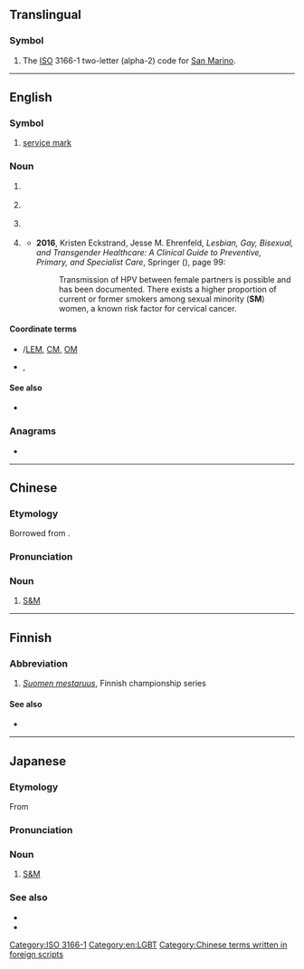 {{also|sm|Sm|.sm|S&M|℠|ŠM|S. M.|S & M}}
==Translingual==

===Symbol===
{{head|mul|symbol}}

# The [[ISO]] 3166-1 two-letter (alpha-2) code for [[San Marino]].

[[Category:ISO 3166-1]]

----

==English==
{{wikipedia}}

===Symbol===
{{en-symbol}}

# [[service mark]]

===Noun===
{{en-noun}}

# {{lb|en|US|space science}} {{initialism of|w:service module|service module|lang=en}}
# {{lb|en|music}} {{initialism of|short meter|lang=en}}
# {{lb|en|science fiction}} {{initialism of|space marine|lang=en}}
# {{abbreviation of|lang=en|sexual minority||non-heterosexual}} {{q|Also used [[Appendix:Glossary#attributive|attributively]].}}
#* '''2016''', Kristen Eckstrand, Jesse M. Ehrenfeld, ''Lesbian, Gay, Bisexual, and Transgender Healthcare: A Clinical Guide to Preventive, Primary, and Specialist Care'', Springer ({{ISBN|9783319197524}}), page 99:
#*: Transmission of HPV between female partners is possible and has been documented. There exists a higher proportion of current or former smokers among sexual minority ('''SM''') women, a known risk factor for cervical cancer.

====Coordinate terms====
* {{sense|service module}} {{l|en|LM}}/[[LEM]], [[CM]], [[OM]]
* {{sense|sexual minority}} {{l|en|GM}}, {{l|en|SGM}}

====See also====
* {{sense|Service module}} {{projectlink|wikipedia|Service Module}}

===Anagrams===
* {{anagrams|en|a=ms|M's|M.S.|M/S|MS|MS.|Ms|Ms.|m's|m.s.|m/s|ms|ms.|m³/s|μms}}

[[Category:en:LGBT]]

----

==Chinese==

===Etymology===
Borrowed from {{bor|zh|en|S&M}}.

===Pronunciation===
{{rfp|lang=zh}}

===Noun===
{{zh-noun}}

# {{lb|zh|slang}} [[S&M]]

[[Category:Chinese terms written in foreign scripts]]

----

==Finnish==

===Abbreviation===
{{rfc-header|Abbreviation}}
{{fi-abbr}}

# ''[[Suomen mestaruus]]'', Finnish championship series

====See also====
* {{pedia|Jääkiekon SM-liiga|lang=fi}}

----

==Japanese==
{{swp|lang=ja}}
{{swp|lang=ja|SM (性風俗)}}

===Etymology===
From {{der|ja|en|S&M|sort=えすえむ}}

===Pronunciation===
{{ja-pron|エスエム|acc=0}}

===Noun===
{{ja-noun|エスエム}}

# [[S&M]]

===See also===
* {{ja-r|サディズム}}
* {{ja-r|マゾヒズム}}

{{topics|ja|BDSM|sort=えすえむ}}
